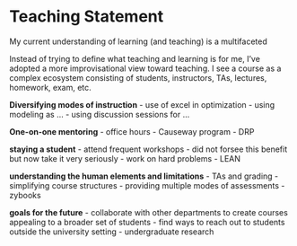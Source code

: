 # Teaching Statement

<!-- TODO: Do a second pass through the teaching philosophy and start converting bullet points to paragraphs. -->

My current understanding of learning (and teaching) is a multifaceted 

Instead of trying to define what teaching and learning is for me, I've adopted a more
improvisational view toward teaching. I see a course as a complex ecosystem consisting of students,
instructors, TAs, lectures, homework, exam, etc. 

**Diversifying modes of instruction**
- use of excel in optimization 
- using modeling as ...
- using discussion sessions for ...

**One-on-one mentoring**
- office hours 
- Causeway program 
- DRP 

**staying a student**
- attend frequent workshops
  - did not forsee this benefit but now take it very seriously
- work on hard problems 
  - LEAN

**understanding the human elements and limitations** 
- TAs and grading 
- simplifying course structures 
- providing multiple modes of assessments 
  - zybooks 


**goals for the future**
- collaborate with other departments to create courses appealing to a broader set of students 
- find ways to reach out to students outside the university setting 
- undergraduate research 